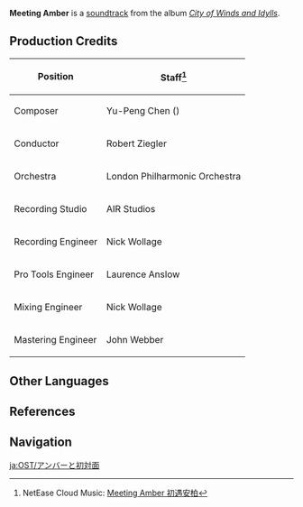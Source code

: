 {{Soundtrack Infobox
|title          =
|image          = City of Winds and Idylls.png
|album          = City of Winds and Idylls
|disc           = 1
|number         = 21
|featured       =
|featured2      =
|featured3      =
|featured_disc  =
|featured_disc2 =
|featured_disc3 =
|youtube_id     = AALrH26HAmw
|youtube_time   = 1624
|spotify_id     = 57YOhlu8molgJLdhD3CGAA
|played_in      = Prologue
|during         = Animated cutscene in ''[[Wind-Riding Knight]]''
|domain         =
|previous       = Startled
|next           = Storm Befalls
}}
'''Meeting Amber''' is a [[soundtrack]] from the album ''[[City of Winds and Idylls]]''.

==Production Credits==
{| class="wikitable" style="text-align:left; height:0.5em"
! Position
! Staff<ref>NetEase Cloud Music: [https://music.163.com/#/song?id=1481390502 Meeting Amber 初遇安柏]</ref>
|-
! Composer
| Yu-Peng Chen ({{zh|陈致逸}})
|-
! Conductor
| Robert Ziegler
|-
! Orchestra
| London Philharmonic Orchestra
|-
! Recording Studio
| AIR Studios
|-
! Recording Engineer
| Nick Wollage
|-
! Pro Tools Engineer
| Laurence Anslow
|-
! Mixing Engineer
| Nick Wollage
|-
! Mastering Engineer
| John Webber
|}

==Other Languages==
{{Other Languages
|en      = Meeting Amber
|zhs     = 初遇安柏
|zhs_rm  = Chū Yù Ānbó
|zht     = 初遇安柏
|zht_rm  = Chū Yù Ānbó
|zh_tl   = First Meeting with Amber
|ja      = アンバーと初対面
|ja_rm   = Anbaa to Shotaimen
|ja_tl   = First Meeting with Amber
|tr      = 
|tr_tl   = 
|it      = 
|it_tl   = 
}}

==References==
{{Reflist}}

==Navigation==
{{Soundtrack Navbox|City of Winds and Idylls}}

[[ja:OST/アンバーと初対面]]